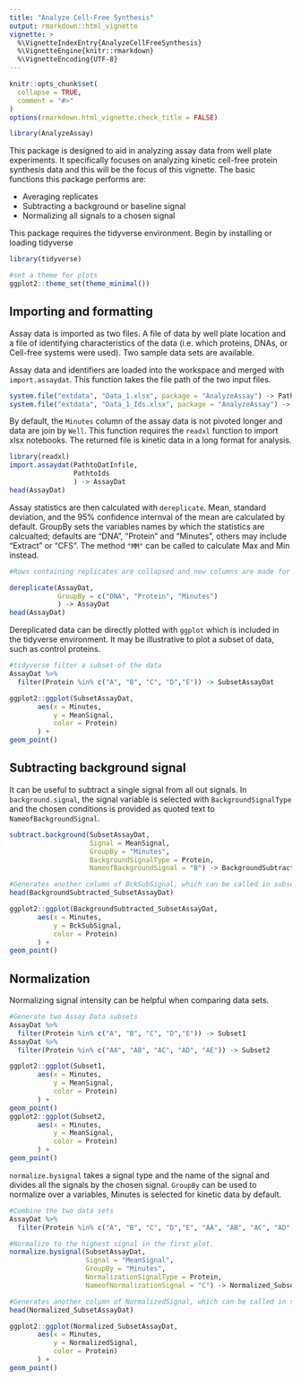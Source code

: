```yaml
---
title: "Analyze Cell-Free Synthesis"
output: rmarkdown::html_vignette
vignette: >
  %\VignetteIndexEntry{AnalyzeCellFreeSynthesis}
  %\VignetteEngine{knitr::rmarkdown}
  %\VignetteEncoding{UTF-8}
---
```


```r
knitr::opts_chunk$set(
  collapse = TRUE,
  comment = "#>"
)
options(rmarkdown.html_vignette.check_title = FALSE)
```

```r
library(AnalyzeAssay)
```
This package is designed to aid in analyzing assay data from well plate experiments. It specifically focuses on analyzing kinetic cell-free protein synthesis data and this will be the focus of this vignette. The basic functions this package performs are:

* Averaging replicates
* Subtracting a background or baseline signal
* Normalizing all signals to a chosen signal

This package requires the tidyverse environment. Begin by installing or loading tidyverse
```r
library(tidyverse)
```

```r
#set a theme for plots
ggplot2::theme_set(theme_minimal())
```

## Importing and formatting

Assay data is imported as two files. A file of data by well plate location and a file of identifying characteristics of the data (i.e. which proteins, DNAs, or Cell-free systems were used). Two sample data sets are available.

Assay data and identifiers are loaded into the workspace and merged with `import.assaydat`. This function takes the file path of the two input files. 

```r
system.file("extdata", "Data_1.xlsx", package = "AnalyzeAssay") -> PathtoDatInfile
system.file("extdata", "Data_1_Ids.xlsx", package = "AnalyzeAssay") -> PathtoIds
```

By default, the `Minutes` column of the assay data is not pivoted longer and data are join by `Well`. This function requires the `readxl` function to import xlsx notebooks. The returned file is kinetic data in a long format for analysis.

```r
library(readxl)
import.assaydat(PathtoDatInfile,
                PathtoIds
                ) -> AssayDat
head(AssayDat)
```

Assay statistics are then calculated with `dereplicate`. Mean, standard deviation, and the 95% confidence internval of the mean are calculated by default. GroupBy sets the variables names by which the statistics are calcualted; defaults are "DNA", "Protein" and "Minutes", others may include "Extract" or "CFS". The method `"MM"` can be called to calculate Max and Min instead. 
```r
#Rows containing replicates are collapsed and new columns are made for the calculated stats.

dereplicate(AssayDat,
            GroupBy = c("DNA", "Protein", "Minutes")
            ) -> AssayDat
head(AssayDat)
```

Dereplicated data can be directly plotted with `ggplot` which is included in the tidyverse environment. It may be illustrative to plot a subset of data, such as control proteins.
```r
#tidyverse filter a subset of the data
AssayDat %>% 
  filter(Protein %in% c("A", "B", "C", "D","E")) -> SubsetAssayDat

ggplot2::ggplot(SubsetAssayDat, 
       aes(x = Minutes,
           y = MeanSignal,
           color = Protein)
       ) + 
geom_point()
``` 

## Subtracting background signal

It can be useful to subtract a single signal from all out signals. In `background.signal`, the signal variable is selected with `BackgroundSignalType` and the chosen conditions is provided as quoted text to `NameofBackgroundSignal`. 

```r
subtract.background(SubsetAssayDat,
                    Signal = MeanSignal,
                    GroupBy = "Minutes",
                    BackgroundSignalType = Protein,
                    NameofBackgroundSignal = "B") -> BackgroundSubtracted_SubsetAssayDat

#Generates another column of BckSubSignal, which can be called in subsequent analyses or ggplot
head(BackgroundSubtracted_SubsetAssayDat)

ggplot2::ggplot(BackgroundSubtracted_SubsetAssayDat, 
       aes(x = Minutes,
           y = BckSubSignal,
           color = Protein)
       ) + 
geom_point()
```

## Normalization

Normalizing signal intensity can be helpful when comparing data sets.  

```r
#Generate two Assay Data subsets 
AssayDat %>% 
  filter(Protein %in% c("A", "B", "C", "D","E")) -> Subset1
AssayDat %>% 
  filter(Protein %in% c("AA", "AB", "AC", "AD", "AE")) -> Subset2

ggplot2::ggplot(Subset1, 
       aes(x = Minutes,
           y = MeanSignal,
           color = Protein)
       ) + 
geom_point()
ggplot2::ggplot(Subset2, 
       aes(x = Minutes,
           y = MeanSignal,
           color = Protein)
       ) + 
geom_point()
```


`normalize.bysignal` takes a signal type and the name of the signal and divides all the signals by the chosen signal. `GroupBy` can be used to normalize over a variables, Minutes is selected for kinetic data by default.
```r
#Combine the two data sets
AssayDat %>% 
  filter(Protein %in% c("A", "B", "C", "D","E", "AA", "AB", "AC", "AD", "AE")) -> SubsetAssayDat

#Normalize to the highest signal in the first plot.
normalize.bysignal(SubsetAssayDat,
                   Signal = "MeanSignal",
                   GroupBy = "Minutes",
                   NormalizationSignalType = Protein,
                   NameofNormalizationSignal = "C") -> Normalized_SubsetAssayDat

#Generates another column of NormalizedSignal, which can be called in subsequent analyses or ggplot
head(Normalized_SubsetAssayDat)

ggplot2::ggplot(Normalized_SubsetAssayDat, 
       aes(x = Minutes,
           y = NormalizedSignal,
           color = Protein)
       ) + 
geom_point()
```

